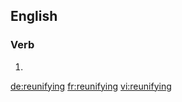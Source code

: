 ==English==

===Verb===
{{head|en}}

# {{present participle of|reunify|lang=en}}

[[de:reunifying]]
[[fr:reunifying]]
[[vi:reunifying]]